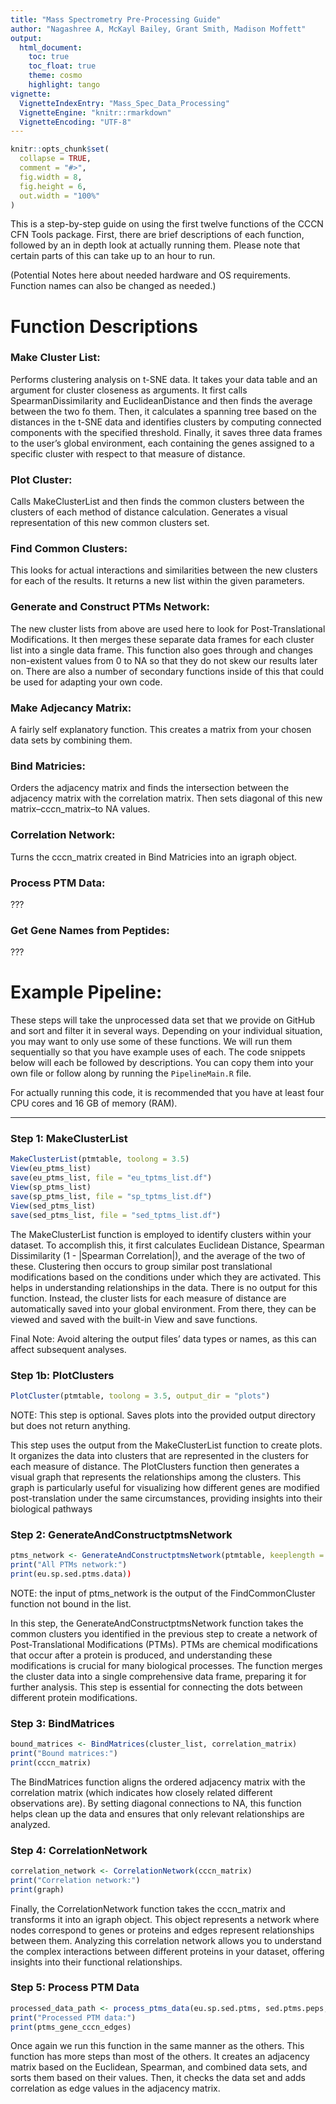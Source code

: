 ```yaml
---
title: "Mass Spectrometry Pre-Processing Guide"
author: "Nagashree A, McKayl Bailey, Grant Smith, Madison Moffett"
output: 
  html_document:
    toc: true
    toc_float: true
    theme: cosmo
    highlight: tango
vignette:
  VignetteIndexEntry: "Mass_Spec_Data_Processing"
  VignetteEngine: "knitr::rmarkdown"
  VignetteEncoding: "UTF-8"
---
```


```r
knitr::opts_chunk$set(
  collapse = TRUE,
  comment = "#>",
  fig.width = 8,
  fig.height = 6,
  out.width = "100%"
)
```


This is a step-by-step guide on using the first twelve functions of the CCCN CFN Tools package. First, there are brief descriptions of each function, followed by an in depth look at actually running them. Please note that certain parts of this can take up to an hour to run.

(Potential Notes here about needed hardware and OS requirements. Function names can also be changed as needed.)

# Function Descriptions


### Make Cluster List:
Performs clustering analysis on t-SNE data. It takes your data table and an argument for cluster closeness as arguments. It first calls SpearmanDissimilarity and EuclideanDistance and then finds the average between the two fo them. Then, it calculates a spanning tree based on the distances in the t-SNE data and identifies clusters by computing connected components with the specified threshold. Finally, it saves three data frames to the user's global environment, each containing the genes assigned to a specific cluster with respect to that measure of distance.

### Plot Cluster:
Calls MakeClusterList and then finds the common clusters between the clusters of each method of distance calculation. Generates a visual representation of this new common clusters set.

### Find Common Clusters:
This looks for actual interactions and similarities between the new clusters for each of the results. It returns a new list within the given parameters.

### Generate and Construct PTMs Network:
The new cluster lists from above are used here to look for Post-Translational Modifications. It then merges these separate data frames for each cluster list into a single data frame. This function also goes through and changes non-existent values from 0 to NA so that they do not skew our results later on. There are also a number of secondary functions inside of this that could be used for adapting your own code.

### Make Adjecancy Matrix:
A fairly self explanatory function. This creates a matrix from your chosen data sets by combining them.

### Bind Matricies:
Orders the adjacency matrix and finds the intersection between the adjacency matrix with the correlation matrix. Then sets diagonal of this new matrix--cccn_matrix--to NA values.

### Correlation Network:
Turns the cccn_matrix created in Bind Matricies into an igraph object.

### Process PTM Data:
???

### Get Gene Names from Peptides:
???



# Example Pipeline:

These steps will take the unprocessed data set that we provide on GitHub and sort and filter it in several ways. Depending on your individual situation, you may want to only use some of these functions. We will run them sequentially so that you have example uses of each. The code snippets below will each be followed by descriptions. You can copy them into your own file or follow along by running the `PipelineMain.R` file.

For actually running this code, it is recommended that you have at least four CPU cores and 16 GB of memory (RAM).

---

### Step 1: MakeClusterList
```r
MakeClusterList(ptmtable, toolong = 3.5)
View(eu_ptms_list)
save(eu_ptms_list, file = "eu_tptms_list.df")
View(sp_ptms_list)
save(sp_ptms_list, file = "sp_tptms_list.df")
View(sed_ptms_list)
save(sed_ptms_list, file = "sed_tptms_list.df")
```

The MakeClusterList function is employed to identify clusters within your dataset. To accomplish this, it first calculates Euclidean Distance, Spearman Dissimilarity (1 - |Spearman Correlation|), and the average of the two of these. Clustering then occurs to group similar post translational modifications based on the conditions under which they are activated. This helps in understanding relationships in the data. There is no output for this function. Instead, the cluster lists for each measure of distance are automatically saved into your global environment. From there, they can be viewed and saved with the built-in View and save functions.

Final Note: Avoid altering the output files' data types or names, as this can affect subsequent analyses.

### Step 1b: PlotClusters
```r
PlotCluster(ptmtable, toolong = 3.5, output_dir = "plots")
```

NOTE: This step is optional. Saves plots into the provided output directory but does not return anything.

This step uses the output from the MakeClusterList function to create plots. It organizes the data into clusters that are represented in the clusters for each measure of distance. The PlotClusters function then generates a visual graph that represents the relationships among the clusters. This graph is particularly useful for visualizing how different genes are modified post-translation under the same circumstances, providing insights into their biological pathways

### Step 2: GenerateAndConstructptmsNetwork
```r
ptms_network <- GenerateAndConstructptmsNetwork(ptmtable, keeplength = 2, output_dir = "plots")
print("All PTMs network:")
print(eu.sp.sed.ptms.data))
```

NOTE: the input of ptms_network is the output of the FindCommonCluster function not bound in the list.

In this step, the GenerateAndConstructptmsNetwork function takes the common clusters you identified in the previous step to create a network of Post-Translational Modifications (PTMs). PTMs are chemical modifications that occur after a protein is produced, and understanding these modifications is crucial for many biological processes. The function merges the cluster data into a single comprehensive data frame, preparing it for further analysis. This step is essential for connecting the dots between different protein modifications.

### Step 3: BindMatrices
``` r
bound_matrices <- BindMatrices(cluster_list, correlation_matrix)
print("Bound matrices:")
print(cccn_matrix)
```

The BindMatrices function aligns the ordered adjacency matrix with the correlation matrix (which indicates how closely related different observations are). By setting diagonal connections to NA, this function helps clean up the data and ensures that only relevant relationships are analyzed.

### Step 4: CorrelationNetwork
```r
correlation_network <- CorrelationNetwork(cccn_matrix)
print("Correlation network:")
print(graph)
```

Finally, the CorrelationNetwork function takes the cccn_matrix and transforms it into an igraph object. This object represents a network where nodes correspond to genes or proteins and edges represent relationships between them. Analyzing this correlation network allows you to understand the complex interactions between different proteins in your dataset, offering insights into their functional relationships.


### Step 5: Process PTM Data
```r
processed_data_path <- process_ptms_data(eu.sp.sed.ptms, sed.ptms.peps, cccn_matrix)
print("Processed PTM data:")
print(ptms_gene_cccn_edges)
```

Once again we run this function in the same manner as the others. This function has more steps than most of the others. It creates an adjacency matrix based on the Euclidean, Spearman, and combined data sets, and sorts them based on their values. Then, it checks the data set and adds correlation as edge values in the adjacency matrix.
